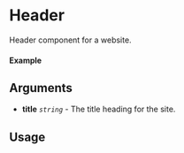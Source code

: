 
<Meta of={Header} title="Header" />

# Header

Header component for a website.

#### Example

<Canvas of={Header.Default} />

## Arguments

- **title** _`string`_ - The title heading for the site.

## Usage

```ts
import { Header } from "@nick8green/components";

const Example = () => {
  return (
      <Header
        title="My Business"
      />
  );
};

export default Example;
```
